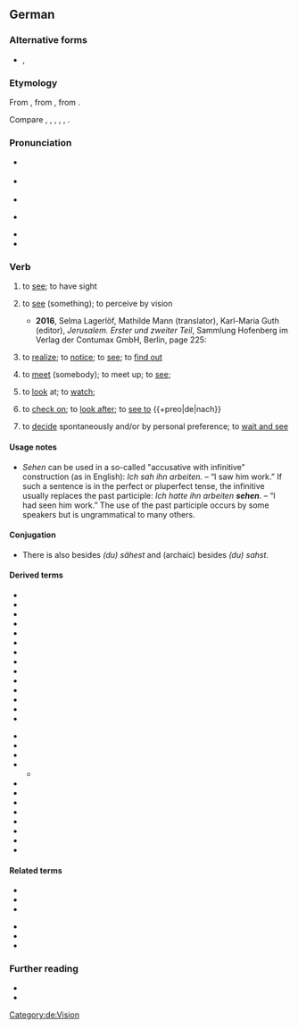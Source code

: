 {{also|Sehen}}
==German==

===Alternative forms===
* {{m|de|seh'n}}, {{m|de|sehn}} {{q|dated in formal prose, but still common informally or poetically}}

===Etymology===
{{dercat|de|gem-pro|ine-pro|inh=1}}
From {{inh|de|gmh|sehen}}, from {{inh|de|goh|sehan}}, from {{inh|de|gmw-pro|*sehwan}}. 

Compare {{cog|nds|sehn}}, {{cog|hrx|sihn}}, {{cog|nl|zien}}, {{cog|en|see}}, {{cog|da|se}}, {{cog|got|𐍃𐌰𐌹𐍈𐌰𐌽}}.

===Pronunciation===
* {{IPA|de|/ˈzeː.ən/}} {{a|official standard, but less common}}
* {{IPA|de|/zeːn/}} {{a|predominant}}
* {{rhymes|de|eːən|eːn}}
* {{homophones|de|Seen}} {{a|only according to the official standard}}
* {{audio|de|De-sehen.ogg|audio (Germany)}}
* {{audio|de|De-at-sehen.ogg|audio (Austria)}}

===Verb===
{{de-verb|sehen<sieht#sah,gesehen,sähe.longimp>}}

# {{lb|de|intransitive}} to [[see]]; to have sight
#: {{uxi|de|Er '''sieht''' nicht gut.|He doesn’t '''see''' well.}}
# {{lb|de|transitive}} to [[see]] (something); to perceive by vision
#* '''2016''', Selma Lagerlöf, Mathilde Mann (translator), Karl-Maria Guth (editor), ''Jerusalem. Erster und zweiter Teil'', Sammlung Hofenberg im Verlag der Contumax GmbH, Berlin, page 225:
#*: {{quote|de|'''Sahest''' du nicht den Patriarchen der Armenier ebenso wie den der Griechen und der Assyrer ihre Throne hier errichten? Und '''sahest''' du nicht Kopten aus dem alten Ägypten und Abessinier aus dem Herzen Afrikas kommen? Du '''sahest''' Jerusalem wieder aufgebaut, eine Stadt von Kirchen und Klöstern, von Gasthäusern und frommen Stiftungen.| Did you not '''see''' the patriarch of the Armenians as well as that of the Greeks and of the Assyrians erect their thrones here? Did you not '''see''' the Copts come from ancient Egypt and the Abyssinians come from the heart of Africa? You '''saw''' Jerusalem built anew, a city of churches and monasteries, of inns and religious foundations.}}
# {{lb|de|transitive|or|intransitive}} to [[realize]]; to [[notice]]; to [[see]]; to [[find out]]
# {{lb|de|transitive}} to [[meet]] (somebody); to meet up; to [[see]]; {{ngd|but <u>not</u> in the sense of “pay a visit to”, nor as a euphemism for having a romantic or sexual relation}}
#: {{ux|de|'''Siehst''' du den Markus noch?|Do you still '''see''' Markus? (Do you meet him regularly? Are you still friends with him?)}}
# {{lb|de|intransitive|often with {{m|de|auf}}|also {{m|de|nach}}}} to [[look]] at; to [[watch]]; {{ngd|the construction with {{m|de||nach}} often implies a turning of the head; other prepositions can be used depending on the context}}
#: {{syn|de|gucken|kucken|schauen}}
#: {{uxi|de|auf/nach etwas '''sehen'''|'''to look''' at something}}
# {{lb|de|intransitive}} to [[check on]]; to [[look after]]; to [[see to]] {{+preo|de|nach}}
#: {{ux|de|Hast du in letzter Zeit nach dem Baby '''gesehen'''?|Have you '''seen to''' the baby recently?}}
#: {{syn|de|gucken|kucken|schauen}}
# {{lb|de|intransitive|informal}} to [[decide]] spontaneously and/or by personal preference; to [[wait and see]]
#: {{syn|de|gucken|kucken|schauen}}
#: {{ux|de|Das werden wir dann '''sehen'''.|We’ll '''see''' then. / We’ll '''play it by ear'''.}}
#: {{ux|de|Soll ich Nudeln oder Pizza nehmen? — Das musst du selber '''sehen'''.|Should I take pasta or pizza? — You’ll have to '''decide''' for yourself.}}

====Usage notes====
* ''Sehen'' can be used in a so-called "accusative with infinitive" construction (as in English): ''Ich sah ihn arbeiten.'' – “I saw him work.” If such a sentence is in the perfect or pluperfect tense, the infinitive usually replaces the past participle: ''Ich hatte ihn arbeiten '''sehen'''.'' – “I had seen him work.” The use of the past participle occurs by some speakers but is ungrammatical to many others.

====Conjugation====
{{de-conj|sehen<sieht#sah,gesehen,sähe.longimp>}}
* There is also {{m|de|sähst}} besides ''(du) sähest'' and (archaic) {{m|de|sahest}} besides ''(du) sahst''.

====Derived terms====
{{rel-top|Derived terms}}
* {{l|de|absehen}}
* {{l|de|ansehen}}
* {{l|de|aufsehen}}
* {{l|de|aussehen}}
* {{l|de|besehen}}
* {{l|de|durchsehen}}
* {{l|de|einsehen}}
* {{l|de|ersehen}}
* {{l|de|fernsehen}}
* {{l|de|hervorsehen}}
* {{l|de|hinwegsehen}}
* {{l|de|nachsehen}}
* {{l|de|schwarzsehen}}
* {{l|de|Seher}}
{{rel-mid}}
* {{l|de|Sehfehler}}
* {{l|de|Sehkraft}}
* {{l|de|Sehnerv}}
* {{l|de|Sehschwäche}}
** {{l|de|Rot-Grün-Sehschwäche}} <!-- move to {{m|de|Sehschwäche}} when it exists -->
* {{l|de|Sehstärke}}
* {{l|de|übersehen}}
* {{l|de|umsehen}}
* {{l|de|versehen}}
* {{l|de|vorhersehen}}
* {{l|de|vorsehen}}
* {{l|de|wegsehen}}
* {{l|de|zusehen}}
{{rel-bottom}}

====Related terms====
{{rel-top}}
* {{l|de|Fernsehen}}
* {{l|de|Gesicht}}
* {{l|de|sehenswert}}
{{rel-mid}}
* {{l|de|sehenswürdig}}
* {{l|de|Sehnsucht}}
* {{l|de|Sicht}}
{{rel-bottom}}

===Further reading===
* {{R:Duden}}
* {{R:DWDS}}

[[Category:de:Vision]]